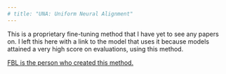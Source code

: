 ```yaml
---
# title: "UNA: Uniform Neural Alignment"
---
```



This is a proprietary fine-tuning method that I have yet to see any papers on. I left this here with a link to the model that uses it because models attained a very high score on evaluations, using this method.

[FBL is the person who created this method.](https://huggingface.co/fblgit)